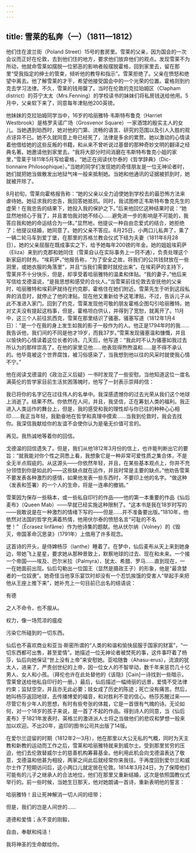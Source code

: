 ```yaml
---
---
---
```

title: 雪莱的私奔（一）（1811—1812）
---




他们住在波兰街（Poland Street）15号的套房里。雪莱的父亲，因为国会的一次会议而正好在伦敦，去到他们住的地方，要求他们放弃他们的观点。发现雪莱不为所动，他就命雪莱如摆脱一位邪恶的影响者般摆脱霍格，回到家里去，留在那里“受我指定的绅士的管束，倾听他的教导和指示”。雪莱拒绝了。父亲在愤怒和绝望中离去。他了解雪莱的才干，希望他接受国会中的一个光荣的位置。霍格则到约克去学习法律。不久，雪莱的钱用罄了。当时在伦敦的克拉珀姆区（Clapham district）的芬宁太太（Mrs.Fenning）的学校读书的妹妹们将私房钱送给他用。5月中，父亲软下来了，同意每年津贴他200英镑。

他妹妹的克拉珀姆同学当中，16岁的哈丽雅特·韦斯特布鲁克（Harriet Westbrook）是格罗夫诺广场（Grosvenor Square）一家酒馆的殷实主人的女儿。当她遇到珀西时，她对他的门第、流畅的语言、研究的范围以及引人入胜的观点讶异不已。她不久就同意上帝已经死了，法律是多余的累赘。她以激动的心情读着他借给她的这些反叛的书籍，和从来不曾听说过基督的那种奇妙文明的翻译之经典名著。她邀请他到家里去。“我将大部分时间消磨在韦斯特布鲁克小姐的家里，”雪莱于1811年5月写给霍格，“她正在阅读伏尔泰的《哲学辞典》（Dic-tionnaire Philosophique）。”当她的同学们发现她的奇怪朋友是一位无神论者时，她们就把她当做散发出地狱气味一般来抵制她。当她和他通讯的证据被抓到时，她就被开除了。

8月初旬，雪莱向霍格报告称：“她的父亲以全力迫使她到学校去的最恐怖方法来虐待她。她征求我的忠告，我回答她抵抗。同时，我试图修正韦斯特布鲁克先生的虚荣！在我忠告的结果下，她投入我的保护之下。”后来他回忆这种结果时说：“她显然地倾心于我了，并且害怕我对她不倾心……避免进一步的影响是不可能的，我答应我和她的命运结合为一体。”显然地，他提议一种自由恋爱式的结合，她拒绝了；他提议结婚，她同意了。她的父亲不答应。8月25日，小两口儿私奔了，乘了一辆二轮马车到爱丁堡，在那里的苏格兰教会仪式下结为夫妻（1811年8月28日）。她的父亲屈服在既成事实之下，给予她每年200镑的年金。她的姐姐埃莉萨（Eliza）来到约克郡和她同住（雪莱自认在实际事务上一窍不通），负责处理这个新家庭的财务。“埃莉萨，”他报告称，“为了安全之故，将我们的公共钱财放在一些洞里，或她衣服的角落里”，并且“当我们需要时就挖出来”。在埃莉萨的主持下，雪莱并不十分快乐，但是，却享受着哈丽雅特的温柔和体贴。“我的妻子，”他后来写信给戈德温说，“是我思想和感受的合伙人。”当雪莱前往伦敦去安抚他的父亲时，哈丽雅特和埃莉萨就待在约克郡，霍格住在她们附近。雪莱先生于听到这段私奔的消息时，就停止了他的津贴，现在他又重新给予这笔津贴，不过，告诉儿子从此不准进入家门。回到了约克，雪莱发现他可敬的朋友霍格企图勾引哈丽雅特。她对丈夫没有提起这档事，但是，霍格坦白供认，并得到了宽恕，就离开了。11月中，这三个人前往凯西克，雪莱在那里结识了骚塞。骚塞写道（1812年1月4日）：“是一个在我的身上发生如我的影子一般作为的人。他正是1794年时的我……我告诉他，我们间的不同是他才19岁，而我37岁。”雪莱发现骚塞温和慷慨，并且以愉快的心情读着这位长者的诗。几天后，他写道：“我此时不认为骚塞如我过去所认为的那样崇高了。在他的家里见他……他表现得煦煦温和……是不得不承认的。他毕竟被这个世界腐蚀，被习俗感染了，当我想到他以往的风采时就使我心情不宁。”

他在阅读戈德温的《政治正义后疑》一书时发现了一些安慰。当他知道这位一度名满英伦的哲学家目前生活贫困落魄时，他写了一封表示崇拜的信：

我已将你的名字记在过往伟人的名单中。我深感遗憾你的过去光荣从我们这个地球上消逝了。结果不然。你依然在人间，并且，我坚信，正在筹划人类的福利。我正进入人类运作的舞台上，但是，我的感受和我的理性却与你已往的种种心心相印……我正当年轻，我勤奋地在哲学和真理中摸索……当我到伦敦时，我会去找你。我深信我献给你的友谊不会使你认为是毫无价值可言的。

再见。我热诚地等着你的回信。



戈德温的回信遗失了。但是，我们从他1812年3月份的信上，也许能判断出它的要旨：“就我能对你个性之洞悉上看，我想象它是一种非常可爱性质之集合体，不是全无半点瑕疵的。从这源头——你依然年轻，并且，在某些基本观点上，你并不充分领悟到你是如此的——这些缺点就在运作，并且时常是主要的缺点。”他劝告雪莱不要发表各种激烈的感情，如果他发表一些东西时，不要印上他的名字。“做这种（发表和签署）的一个人的生命，将是一连串的撤销。”

雪莱因为保存一些稿本，或一些私自印行的作品——他的第一本重要的作品《仙后麦布》（Queen Mab）——早就已经实施这种限制了。“这本书是我在18岁时写的——我敢说是在一种激烈的情绪下写的——但是……并不准备要出版。”1810年，他依然对法国的哲学充满着热情，他用伏尔泰的愤怒名言“可耻的不名誉！”（Ëcrasez linfâme）作为他诗集的题献。他从伏尔纳（Volney）的《毁灭，帝国革命沉思录》（1791年）上借用了许多观念。

这首诗的开头，是侍婢杨莎（Ianthe）睡着了。在梦中，仙后麦布从天上来到她身边，带她飞上星星，要求她从那种景致上，默察地球的过去、现在和未来。一个接一个帝国——埃及、巴尔米拉（Palmyra）、犹太、希腊、罗马……直到现在，一一在她面前出现。仙后勾勒出一位国王（显然是摄政王子）的形象，他是“最贪婪者的一位奴隶”。她奇怪当他享乐宴饮时却没有一个忍饥挨饿的受害人“举起手来把他从王座上推下来”，她补充上一句目前已出名的结语说：

有德

之人不命令，也不服从。

权力，像一场荒凉的瘟疫

污染它所碰到的一切东西。



仙后也不喜欢商业和亚当·斯密所谓的“人类的和谐和愉快屈服于国家的财富”，“一切东西都可出售，甚至爱情”。她描述一位无神论者被焚死的事，这件事吓着了杨莎，仙后向她保证“世上没有上帝”来安慰她。亚哈随鲁（Ahasu-erus），流浪的犹太人，进来了，严责创世纪的上帝，因一位女人的不智举动，数千年来惩罚几十亿男人、女人和小孩。（拜伦也许在此处替他的《该隐》[Cain]一诗找到一些暗示，雪莱曾送给他私自印行的一册。）最后，仙后描述一幅绮丽的远景，爱情不受法律约束；监狱空空，并且亦无此必要；妓女成了历史的陈迹；死亡没有痛苦。然后，她叫杨莎返回地球，去传播博爱的福音，和对胜利不变的信心。杨莎苏醒过来——尽管它有少年人的思想，有时有些夸张的体裁，它是一首很有气魄的诗。无论如何，对一个18岁的孩子来说，是一首了不起的作品。得到诗人的同意，当《仙后麦布》于1821年发表时，英格兰的激进派人士将之当做他们的悲叹和梦想一般来加以欢迎。不出20年，盗印的图书公司共出版了14版。

在爱尔兰逗留的时期（1812年2—3月），他在那里以大公无私的气概，同时为天主教和新教的运动而工作之后，雪莱和哈丽雅特就来到威尔士。受到那里贫穷的压迫，他们去伦敦替威尔士的慈善机构筹募基金。他利用此机会向戈德温表达了敬意，戈德温和他甚为相投，两家之间此后就经常你来我往。于再度回到爱尔兰和威尔士作了短期访问后，这小两口儿就定居在伦敦。1814年3月24日，为了保障他们可能有的儿子之继承人的合法地位，他们在那里又重新结婚，这次是依照国教仪式举行的。前一些时候，当她生日那天，他对她朗诵一首诗，重新表明他的誓言：

哈丽雅特！且让死神解消一切人间的纽带；

但是，我们的岂是人间世的……

道德和爱情；永不变的刚毅，

自由，奉献和纯洁！

我将神圣的生命献给你。